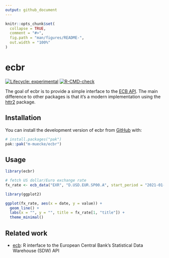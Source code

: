 ```yaml
---
output: github_document
---
```


<!-- README.md is generated from README.Rmd. Please edit that file -->

```r
knitr::opts_chunk$set(
  collapse = TRUE,
  comment = "#>",
  fig.path = "man/figures/README-",
  out.width = "100%"
)
```

# ecbr

<!-- badges: start -->
[![Lifecycle: experimental](https://img.shields.io/badge/lifecycle-experimental-orange.svg)](https://lifecycle.r-lib.org/articles/stages.html#experimental)
[![R-CMD-check](https://github.com/m-muecke/ecbr/actions/workflows/R-CMD-check.yaml/badge.svg)](https://github.com/m-muecke/ecbr/actions/workflows/R-CMD-check.yaml)
<!-- badges: end -->

The goal of ecbr is to provide a simple interface to the [ECB API](https://data.ecb.europa.eu/help/api/overview).
The main difference to other packages is that it's a modern implementation using the [httr2](https://httr2.r-lib.org) package.

## Installation
You can install the development version of ecbr from [GitHub](https://github.com/) with:

```r
# install.packages("pak")
pak::pak("m-muecke/ecbr")
```

## Usage

```r
library(ecbr)

# fetch US dollar/Euro exchange rate
fx_rate <- ecb_data("EXR", "D.USD.EUR.SP00.A", start_period = "2021-01-01")

library(ggplot2)

ggplot(fx_rate, aes(x = date, y = value)) +
  geom_line() +
  labs(x = "", y = "", title = fx_rate[1, "title"]) +
  theme_minimal()
```

## Related work
* [ecb](https://github.com/expersso/ecb): R interface to the European Central Bank's Statistical Data Warehouse (SDW) API
